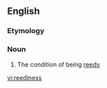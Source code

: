 ==English==

===Etymology===
{{suffix|en|reedy|ness}}

===Noun===
{{en-noun|-}}

# The condition of being [[reedy]]

[[vi:reediness]]